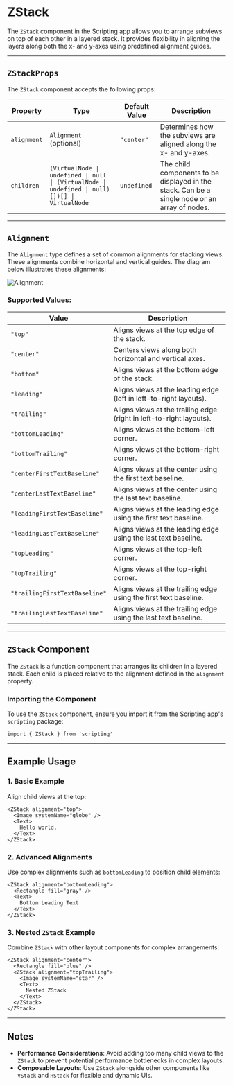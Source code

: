 # ZStack 
        
The `ZStack` component in the Scripting app allows you to arrange subviews on top of each other in a layered stack. It provides flexibility in aligning the layers along both the x- and y-axes using predefined alignment guides.

---

## `ZStackProps`

The `ZStack` component accepts the following props:

| Property       | Type                                                                 | Default Value | Description                                                                                               |
|----------------|----------------------------------------------------------------------|---------------|-----------------------------------------------------------------------------------------------------------|
| `alignment`    | `Alignment` (optional)                                 | `"center"`    | Determines how the subviews are aligned along the x- and y-axes.                                          |
| `children`     | `(VirtualNode \| undefined \| null \| (VirtualNode \| undefined \| null)[])[] \| VirtualNode` | `undefined`   | The child components to be displayed in the stack. Can be a single node or an array of nodes.             |

---

## `Alignment`

The `Alignment` type defines a set of common alignments for stacking views. These alignments combine horizontal and vertical guides. The diagram below illustrates these alignments:

![Alignment](https://docs-assets.developer.apple.com/published/09693fd98ab76356519a900fd33d9e7f/Alignment-1-iOS@2x.png)

### Supported Values:

| Value                     | Description                                                                 |
|---------------------------|-----------------------------------------------------------------------------|
| `"top"`                   | Aligns views at the top edge of the stack.                                  |
| `"center"`                | Centers views along both horizontal and vertical axes.                      |
| `"bottom"`                | Aligns views at the bottom edge of the stack.                               |
| `"leading"`               | Aligns views at the leading edge (left in left-to-right layouts).           |
| `"trailing"`              | Aligns views at the trailing edge (right in left-to-right layouts).         |
| `"bottomLeading"`         | Aligns views at the bottom-left corner.                                     |
| `"bottomTrailing"`        | Aligns views at the bottom-right corner.                                    |
| `"centerFirstTextBaseline"` | Aligns views at the center using the first text baseline.                  |
| `"centerLastTextBaseline"` | Aligns views at the center using the last text baseline.                   |
| `"leadingFirstTextBaseline"` | Aligns views at the leading edge using the first text baseline.          |
| `"leadingLastTextBaseline"` | Aligns views at the leading edge using the last text baseline.            |
| `"topLeading"`            | Aligns views at the top-left corner.                                        |
| `"topTrailing"`           | Aligns views at the top-right corner.                                       |
| `"trailingFirstTextBaseline"` | Aligns views at the trailing edge using the first text baseline.         |
| `"trailingLastTextBaseline"` | Aligns views at the trailing edge using the last text baseline.           |

---

## `ZStack` Component

The `ZStack` is a function component that arranges its children in a layered stack. Each child is placed relative to the alignment defined in the `alignment` property.

### Importing the Component
To use the `ZStack` component, ensure you import it from the Scripting app's `scripting` package:

```tsx
import { ZStack } from 'scripting'
```

---

## Example Usage

### 1. Basic Example
Align child views at the top:
```tsx
<ZStack alignment="top">
  <Image systemName="globe" />
  <Text>
    Hello world.
  </Text>
</ZStack>
```

### 2. Advanced Alignments
Use complex alignments such as `bottomLeading` to position child elements:
```tsx
<ZStack alignment="bottomLeading">
  <Rectangle fill="gray" />
  <Text>
    Bottom Leading Text
  </Text>
</ZStack>
```

### 3. Nested `ZStack` Example
Combine `ZStack` with other layout components for complex arrangements:
```tsx
<ZStack alignment="center">
  <Rectangle fill="blue" />
  <ZStack alignment="topTrailing">
    <Image systemName="star" />
    <Text>
      Nested ZStack
    </Text>
  </ZStack>
</ZStack>
```

---

## Notes

- **Performance Considerations**: Avoid adding too many child views to the `ZStack` to prevent potential performance bottlenecks in complex layouts.
- **Composable Layouts**: Use `ZStack` alongside other components like `VStack` and `HStack` for flexible and dynamic UIs.
